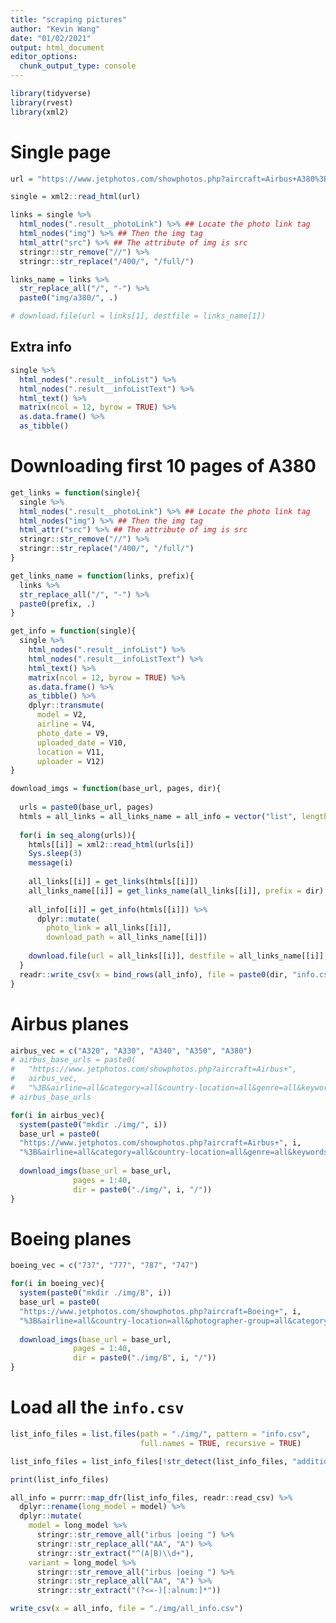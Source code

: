 ```yaml
---
title: "scraping pictures"
author: "Kevin Wang"
date: "01/02/2021"
output: html_document
editor_options: 
  chunk_output_type: console
---
```


```r
library(tidyverse)
library(rvest)
library(xml2)
```


# Single page 
```r
url = "https://www.jetphotos.com/showphotos.php?aircraft=Airbus+A380%3B&airline=all&category=all&country-location=all&genre=all&keywords-contain=3&keywords-type=all&keywords=&photo-year=all&photographer-group=all&search-type=Advanced&sort-order=0&page=1"

single = xml2::read_html(url)

links = single %>%
  html_nodes(".result__photoLink") %>% ## Locate the photo link tag
  html_nodes("img") %>% ## Then the img tag
  html_attr("src") %>% ## The attribute of img is src
  stringr::str_remove("//") %>% 
  stringr::str_replace("/400/", "/full/")

links_name = links %>%
  str_replace_all("/", "-") %>%
  paste0("img/a380/", .)

# download.file(url = links[1], destfile = links_name[1])
```

## Extra info
```r
single %>%
  html_nodes(".result__infoList") %>%
  html_nodes(".result__infoListText") %>%
  html_text() %>% 
  matrix(ncol = 12, byrow = TRUE) %>% 
  as.data.frame() %>% 
  as_tibble()
```


# Downloading first 10 pages of A380
```r
get_links = function(single){
  single %>% 
  html_nodes(".result__photoLink") %>% ## Locate the photo link tag
  html_nodes("img") %>% ## Then the img tag
  html_attr("src") %>% ## The attribute of img is src
  stringr::str_remove("//") %>% 
  stringr::str_replace("/400/", "/full/")
}

get_links_name = function(links, prefix){
  links %>% 
  str_replace_all("/", "-") %>% 
  paste0(prefix, .)
}

get_info = function(single){
  single %>% 
    html_nodes(".result__infoList") %>%
    html_nodes(".result__infoListText") %>%
    html_text() %>% 
    matrix(ncol = 12, byrow = TRUE) %>% 
    as.data.frame() %>% 
    as_tibble() %>% 
    dplyr::transmute(
      model = V2, 
      airline = V4,
      photo_date = V9,
      uploaded_date = V10,
      location = V11,
      uploader = V12)
}

download_imgs = function(base_url, pages, dir){
  
  urls = paste0(base_url, pages)
  htmls = all_links = all_links_name = all_info = vector("list", length = length(urls))
  
  for(i in seq_along(urls)){
    htmls[[i]] = xml2::read_html(urls[i])
    Sys.sleep(3)
    message(i)
    
    all_links[[i]] = get_links(htmls[[i]])
    all_links_name[[i]] = get_links_name(all_links[[i]], prefix = dir)
    
    all_info[[i]] = get_info(htmls[[i]]) %>% 
      dplyr::mutate(
        photo_link = all_links[[i]],
        download_path = all_links_name[[i]])
    
    download.file(url = all_links[[i]], destfile = all_links_name[[i]], quiet = TRUE)
  } 
  readr::write_csv(x = bind_rows(all_info), file = paste0(dir, "info.csv"))
}
```

# Airbus planes

```r
airbus_vec = c("A320", "A330", "A340", "A350", "A380")
# airbus_base_urls = paste0(
#   "https://www.jetphotos.com/showphotos.php?aircraft=Airbus+", 
#   airbus_vec,
#   "%3B&airline=all&category=all&country-location=all&genre=all&keywords-contain=3&keywords-type=all&keywords=&photo-year=all&photographer-group=all&search-type=Advanced&sort-order=0&page=")
# airbus_base_urls

for(i in airbus_vec){
  system(paste0("mkdir ./img/", i))
  base_url = paste0(
  "https://www.jetphotos.com/showphotos.php?aircraft=Airbus+", i,
  "%3B&airline=all&category=all&country-location=all&genre=all&keywords-contain=3&keywords-type=all&keywords=&photo-year=all&photographer-group=all&search-type=Advanced&sort-order=0&page=")
  
  download_imgs(base_url = base_url,
              pages = 1:40,
              dir = paste0("./img/", i, "/"))
}
```

# Boeing planes

```r
boeing_vec = c("737", "777", "787", "747")

for(i in boeing_vec){
  system(paste0("mkdir ./img/B", i))
  base_url = paste0(
  "https://www.jetphotos.com/showphotos.php?aircraft=Boeing+", i,
  "%3B&airline=all&country-location=all&photographer-group=all&category=all&keywords-type=all&keywords-contain=3&keywords=&photo-year=all&genre=all&search-type=Advanced&sort-order=0&page=")
  
  download_imgs(base_url = base_url,
              pages = 1:40,
              dir = paste0("./img/B", i, "/"))
}
```

# Load all the `info.csv`
```r
list_info_files = list.files(path = "./img/", pattern = "info.csv", 
                             full.names = TRUE, recursive = TRUE)

list_info_files = list_info_files[!str_detect(list_info_files, "additional")] ## We don't load the additional non-standard cases

print(list_info_files)

all_info = purrr::map_dfr(list_info_files, readr::read_csv) %>% 
  dplyr::rename(long_model = model) %>% 
  dplyr::mutate(
    model = long_model %>% 
      stringr::str_remove_all("irbus |oeing ") %>% 
      stringr::str_replace_all("AA", "A") %>% 
      stringr::str_extract("^(A|B)\\d+"),
    variant = long_model %>% 
      stringr::str_remove_all("irbus |oeing ") %>% 
      stringr::str_replace_all("AA", "A") %>% 
      stringr::str_extract("(?<=-)[:alnum:]*"))

write_csv(x = all_info, file = "./img/all_info.csv")
```
